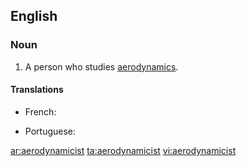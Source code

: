 ==English==

===Noun===
{{en-noun}}

# A person who studies [[aerodynamics]].

====Translations====
{{trans-top|person who studies aerodynamics}}
* French: {{t|fr|aérodynamicien|m}}
{{trans-mid}}
* Portuguese: {{t|pt|aerodinamicista|m-f}}
{{trans-bottom}}

[[ar:aerodynamicist]]
[[ta:aerodynamicist]]
[[vi:aerodynamicist]]